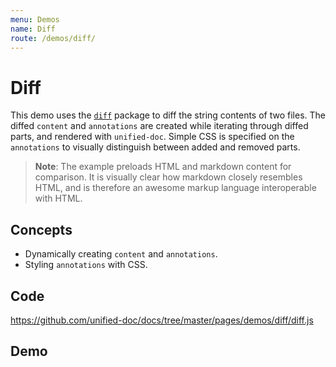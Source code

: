 ```yaml
---
menu: Demos
name: Diff
route: /demos/diff/
---
```



# Diff

This demo uses the [`diff`][diff] package to diff the string contents of two files.  The diffed `content` and `annotations` are created while iterating through diffed parts, and rendered with `unified-doc`.  Simple CSS is specified on the `annotations` to visually distinguish between added and removed parts.

> **Note**:  The example preloads HTML and markdown content for comparison.  It is visually clear how markdown closely resembles HTML, and is therefore an awesome markup language interoperable with HTML.

## Concepts
- Dynamically creating `content` and `annotations`.
- Styling `annotations` with CSS.

## Code
https://github.com/unified-doc/docs/tree/master/pages/demos/diff/diff.js

## Demo
<Diff />

<!-- Links -->
[diff]: https://github.com/kpdecker/jsdiff
